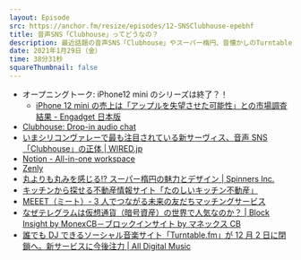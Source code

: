 ```yaml
---
layout: Episode
src: https://anchor.fm/resize/episodes/12-SNSClubhouse-epebhf
title: 音声SNS「Clubhouse」ってどうなの？
description: 最近話題の音声SNS「Clubhouse」やスーパー楕円、昔懐かしのTurntable.fm の話をしました。
date: 2021年1月29日（金）
time: 38分31秒
squareThumbnail: false
---
```


- オープニングトーク: iPhone12 mini のシリーズは終了？！
  - [iPhone 12 mini の売上は「アップルを失望させた可能性」との市場調査結果 - Engadget 日本版](https://japanese.engadget.com/iphone12-mini-apple-disappointed-023056186.html)
- [Clubhouse: Drop-in audio chat](https://www.joinclubhouse.com/)
- [いまシリコンヴァレーで最も注目されている新サーヴィス、音声 SNS「Clubhouse」の正体 | WIRED.jp](https://wired.jp/2020/05/27/what-is-clubhouse-why-does-silicon-valley-care/)
- [Notion - All-in-one workspace](https://www.notion.so/)
- [Zenly](https://zen.ly/ja)
- [丸よりも丸みを感じる!? スーパー楕円の魅力とデザイン | Spinners Inc.](https://spinners.work/posts/kudakurage-superellipse-desgin/)
- [キッチンから探せる不動産情報サイト「たのしいキッチン不動産」](https://cookpad-kitchen.com/)
- [MEEET（ミート）- 3 人でつながる未来の友だちマッチングサービス](https://meeet.jp/)
- [なぜテレグラムは仮想通貨（暗号資産）の世界で人気なのか？ | Block Insight by MonexCB－ブロックインサイト by マネックス CB](https://crypto-lab.info/?p=13611)
- [誰でも DJ できるソーシャル音楽サイト「Turntable.fm」が 12 月 2 日に閉鎖へ。新サービスに今後注力 | All Digital Music](https://jaykogami.com/2013/11/4927.html)
